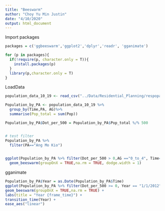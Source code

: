 ```yaml
---
title: "Beeswarm"
author: "Choy Yu Min Justin"
date: "4/10/2020"
output: html_document
---
```



Import packages
```r
packages = c('ggbeeswarm','ggplot2','dplyr','readr', 'gganimate')

for (p in packages){
  if(!require(p, character.only = T)){
    install.packages(p)
  }
  library(p,character.only = T)
}

```


LoadData
```r
population_data_10_19 <- read_csv("../Data/Residential_Planning/respopagesextod2011to2019.csv")

Population_by_PA <- population_data_10_19 %>%
  group_by(Time,PA, AG)%>%
  summarise(Pop_total = sum(Pop))

Population_by_PA$Dot_per_500 = Population_by_PA$Pop_total %/% 500


# test filter 
Population_by_PA %>%
  filter(PA=="Ang Mo Kio")
  

ggplot(Population_by_PA %>% filter(Dot_per_500 > 0,AG =="0_to_4", Time=="1/1/2019"), aes(x = PA, y = Dot_per_500, label = PA, color = AG)) +
  geom_beeswarm(groupOnX = TRUE,na.rm = TRUE, dodge.width = 1)


```

gganimate
```r
Population_by_PA$Year = as.Date(Population_by_PA$Time)
ggplot(Population_by_PA %>% filter(Dot_per_500 >= 0, Year == "1/1/2012"), aes(x = PA, y = Dot_per_500,color = AG)) +
geom_beeswarm(groupOnX = TRUE,na.rm = TRUE) +
labs(title = "Year {frame_time}") +
transition_time(Year) +
ease_aes("linear")
```

